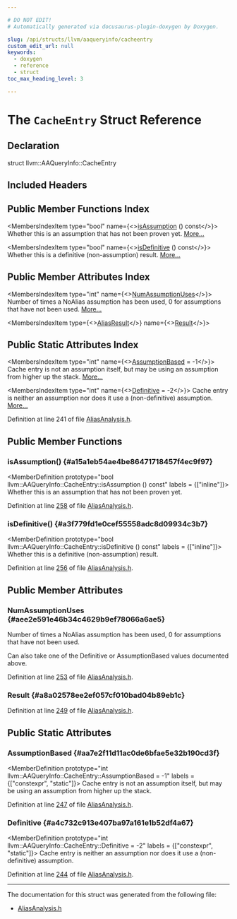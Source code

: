 ```yaml
---

# DO NOT EDIT!
# Automatically generated via docusaurus-plugin-doxygen by Doxygen.

slug: /api/structs/llvm/aaqueryinfo/cacheentry
custom_edit_url: null
keywords:
  - doxygen
  - reference
  - struct
toc_max_heading_level: 3

---
```





# The `CacheEntry` Struct Reference

<DoxygenPage pluginConfig={pluginConfig}>



## Declaration

<CodeBlock>struct llvm::AAQueryInfo::CacheEntry</CodeBlock>

## Included Headers

<IncludesList>
<IncludesListItem
  filePath="llvm/Analysis/AliasAnalysis.h"
  permalink="/docs/api/files/include/include/llvm/include/llvm/analysis/aliasanalysis-h"
  isLocal="true" />
</IncludesList>

## Public Member Functions Index

<MembersIndex>

<MembersIndexItem
  type="bool"
  name={<><a href="#a15a1eb54ae4be86471718457f4ec9f97">isAssumption</a> () const</>}>
Whether this is an assumption that has not been proven yet. <a href="#a15a1eb54ae4be86471718457f4ec9f97">More...</a>
</MembersIndexItem>

<MembersIndexItem
  type="bool"
  name={<><a href="#a3f779fd1e0cef55558adc8d09934c3b7">isDefinitive</a> () const</>}>
Whether this is a definitive (non-assumption) result. <a href="#a3f779fd1e0cef55558adc8d09934c3b7">More...</a>
</MembersIndexItem>

</MembersIndex>

## Public Member Attributes Index

<MembersIndex>

<MembersIndexItem
  type="int"
  name={<><a href="#aee2e591e46b34c4629b9ef78066a6ae5">NumAssumptionUses</a></>}>
Number of times a NoAlias assumption has been used, 0 for assumptions that have not been used. <a href="#aee2e591e46b34c4629b9ef78066a6ae5">More...</a>
</MembersIndexItem>

<MembersIndexItem
  type={<><a href="/docs/api/classes/llvm/aliasresult">AliasResult</a></>}
  name={<><a href="#a8a02578ee2ef057cf010bad04b89eb1c">Result</a></>}>
</MembersIndexItem>

</MembersIndex>

## Public Static Attributes Index

<MembersIndex>

<MembersIndexItem
  type="int"
  name={<><a href="#aa7e2f11d11ac0de6bfae5e32b190cd3f">AssumptionBased</a> = -1</>}>
Cache entry is not an assumption itself, but may be using an assumption from higher up the stack. <a href="#aa7e2f11d11ac0de6bfae5e32b190cd3f">More...</a>
</MembersIndexItem>

<MembersIndexItem
  type="int"
  name={<><a href="#a4c732c913e407ba97a161e1b52df4a67">Definitive</a> = -2</>}>
Cache entry is neither an assumption nor does it use a (non-definitive) assumption. <a href="#a4c732c913e407ba97a161e1b52df4a67">More...</a>
</MembersIndexItem>

</MembersIndex>


Definition at line 241 of file <a href="/docs/api/files/include/include/llvm/include/llvm/analysis/aliasanalysis-h">AliasAnalysis.h</a>.

<SectionDefinition>

## Public Member Functions

### isAssumption() {#a15a1eb54ae4be86471718457f4ec9f97}

<MemberDefinition
  prototype="bool llvm::AAQueryInfo::CacheEntry::isAssumption () const"
  labels = {["inline"]}>
Whether this is an assumption that has not been proven yet.

Definition at line <a href="/docs/api/files/include/include/llvm/include/llvm/analysis/aliasanalysis-h/#l00258">258</a> of file <a href="/docs/api/files/include/include/llvm/include/llvm/analysis/aliasanalysis-h">AliasAnalysis.h</a>.
</MemberDefinition>

### isDefinitive() {#a3f779fd1e0cef55558adc8d09934c3b7}

<MemberDefinition
  prototype="bool llvm::AAQueryInfo::CacheEntry::isDefinitive () const"
  labels = {["inline"]}>
Whether this is a definitive (non-assumption) result.

Definition at line <a href="/docs/api/files/include/include/llvm/include/llvm/analysis/aliasanalysis-h/#l00256">256</a> of file <a href="/docs/api/files/include/include/llvm/include/llvm/analysis/aliasanalysis-h">AliasAnalysis.h</a>.
</MemberDefinition>

</SectionDefinition>

<SectionDefinition>

## Public Member Attributes

### NumAssumptionUses {#aee2e591e46b34c4629b9ef78066a6ae5}

<MemberDefinition
  prototype="int llvm::AAQueryInfo::CacheEntry::NumAssumptionUses">
Number of times a NoAlias assumption has been used, 0 for assumptions that have not been used.

Can also take one of the Definitive or AssumptionBased values documented above.

Definition at line <a href="/docs/api/files/include/include/llvm/include/llvm/analysis/aliasanalysis-h/#l00253">253</a> of file <a href="/docs/api/files/include/include/llvm/include/llvm/analysis/aliasanalysis-h">AliasAnalysis.h</a>.
</MemberDefinition>

### Result {#a8a02578ee2ef057cf010bad04b89eb1c}

<MemberDefinition
  prototype="AliasResult llvm::AAQueryInfo::CacheEntry::Result">

Definition at line <a href="/docs/api/files/include/include/llvm/include/llvm/analysis/aliasanalysis-h/#l00249">249</a> of file <a href="/docs/api/files/include/include/llvm/include/llvm/analysis/aliasanalysis-h">AliasAnalysis.h</a>.
</MemberDefinition>

</SectionDefinition>

<SectionDefinition>

## Public Static Attributes

### AssumptionBased {#aa7e2f11d11ac0de6bfae5e32b190cd3f}

<MemberDefinition
  prototype="int llvm::AAQueryInfo::CacheEntry::AssumptionBased = -1"
  labels = {["constexpr", "static"]}>
Cache entry is not an assumption itself, but may be using an assumption from higher up the stack.

Definition at line <a href="/docs/api/files/include/include/llvm/include/llvm/analysis/aliasanalysis-h/#l00247">247</a> of file <a href="/docs/api/files/include/include/llvm/include/llvm/analysis/aliasanalysis-h">AliasAnalysis.h</a>.
</MemberDefinition>

### Definitive {#a4c732c913e407ba97a161e1b52df4a67}

<MemberDefinition
  prototype="int llvm::AAQueryInfo::CacheEntry::Definitive = -2"
  labels = {["constexpr", "static"]}>
Cache entry is neither an assumption nor does it use a (non-definitive) assumption.

Definition at line <a href="/docs/api/files/include/include/llvm/include/llvm/analysis/aliasanalysis-h/#l00244">244</a> of file <a href="/docs/api/files/include/include/llvm/include/llvm/analysis/aliasanalysis-h">AliasAnalysis.h</a>.
</MemberDefinition>

</SectionDefinition>

<hr/>

The documentation for this struct was generated from the following file:

<ul>
<li><a href="/docs/api/files/include/include/llvm/include/llvm/analysis/aliasanalysis-h">AliasAnalysis.h</a></li>
</ul>

</DoxygenPage>
